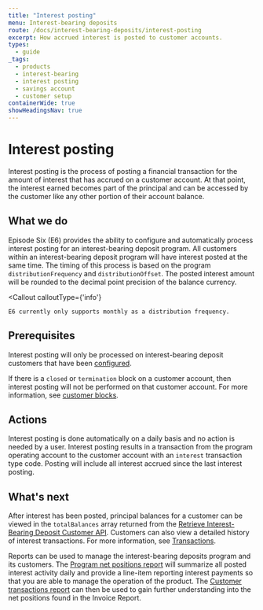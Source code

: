 ```yaml
---
title: "Interest posting"
menu: Interest-bearing deposits
route: /docs/interest-bearing-deposits/interest-posting
excerpt: How accrued interest is posted to customer accounts.
types:
  - guide
_tags:
  - products
  - interest-bearing
  - interest posting
  - savings account
  - customer setup
containerWide: true
showHeadingsNav: true
---
```



# Interest posting

Interest posting is the process of posting a financial transaction for the amount of interest that has accrued on a customer account. At that point, the interest earned becomes part of the principal and can be accessed by the customer like any other portion of their account balance.

## What we do

Episode Six (E6) provides the ability to configure and automatically process interest posting for an interest-bearing deposit program. All customers within an interest-bearing deposit program will have interest posted at the same time. The timing of this process is based on the program `distributionFrequency` and `distributionOffset`. The posted interest amount will be rounded to the decimal point precision of the balance currency.

<Callout
    calloutType={'info'}
>
    E6 currently only supports monthly as a distribution frequency.
</Callout>

## Prerequisites

Interest posting will only be processed on interest-bearing deposit customers that have been [configured](/docs/interest-bearing-deposits/customer-configuration).

If there is a `closed` or `termination` block on a customer account, then interest posting will not be performed on that customer account. For more information, see [customer blocks](/docs/blocks/customer-blocks).

## Actions

Interest posting is done automatically on a daily basis and no action is needed by a user. Interest posting results in a transaction from the program operating account to the customer account with an `interest` transaction type code. Posting will include all interest accrued since the last interest posting.

## What's next

After interest has been posted, principal balances for a customer can be viewed in the `totalBalances` array returned from the [Retrieve Interest-Bearing Deposit Customer API](/tech-specs/interest-bearing-deposits/customers/api?#operation/retrieveInterestBearingDepositsCustomer). Customers can also view a detailed history of interest transactions. For more information, see [Transactions](/docs/transactions/transactions).

Reports can be used to manage the interest-bearing deposits program and its customers. The [Program net positions report](/docs/reports/program-net-positions) will summarize all posted interest activity daily and provide a line-item reporting interest payments so that you are able to manage the operation of the product. The [Customer transactions report](/docs/reports/customer-transactions) can then be used to gain further understanding into the net positions found in the Invoice Report.